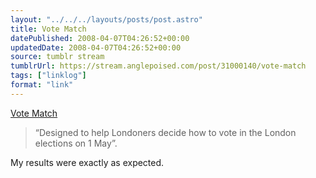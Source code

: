 ```yaml
---
layout: "../../../layouts/posts/post.astro"
title: Vote Match
datePublished: 2008-04-07T04:26:52+00:00
updatedDate: 2008-04-07T04:26:52+00:00
source: tumblr stream
tumblrUrl: https://stream.anglepoised.com/post/31000140/vote-match
tags: ["linklog"]
format: "link"
---
```


[Vote Match][1]

> &ldquo;Designed to help Londoners decide how to vote in the London elections on 1 May&rdquo;.

My results were exactly as expected.

[1]: http://www.votematch.co.uk/

